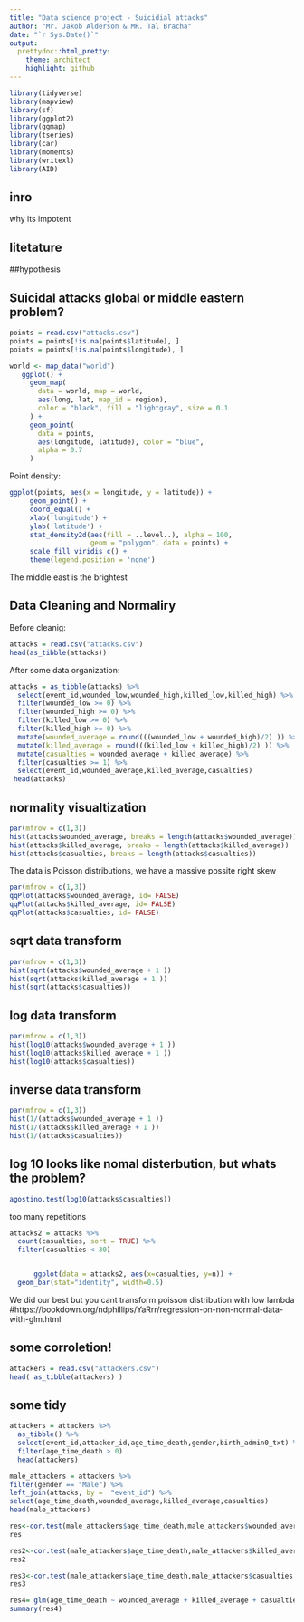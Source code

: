 ```yaml
---
title: "Data science project - Suicidial attacks"
author: "Mr. Jakob Alderson & MR. Tal Bracha"
date: "`r Sys.Date()`"
output:
  prettydoc::html_pretty:
    theme: architect
    highlight: github
---
```


```r
library(tidyverse)
library(mapview)
library(sf)
library(ggplot2)
library(ggmap)
library(tseries)
library(car)
library(moments)
library(writexl)
library(AID)
```


## inro

why its impotent

## litetature 

##hypothesis

## Suicidal attacks global or middle eastern problem?

```r
points = read.csv("attacks.csv")
points = points[!is.na(points$latitude), ]
points = points[!is.na(points$longitude), ]
```

```r

world <- map_data("world")
   ggplot() +
     geom_map(
       data = world, map = world,
       aes(long, lat, map_id = region),
       color = "black", fill = "lightgray", size = 0.1
     ) +
     geom_point(
       data = points,
       aes(longitude, latitude), color = "blue",
       alpha = 0.7
     ) 
```

Point density:
```r
ggplot(points, aes(x = longitude, y = latitude)) + 
     geom_point() + 
     coord_equal() + 
     xlab('longitude') + 
     ylab('latitude') + 
     stat_density2d(aes(fill = ..level..), alpha = 100,
                    geom = "polygon", data = points) + 
     scale_fill_viridis_c() + 
     theme(legend.position = 'none') 
```

The middle east  is the brightest

## Data Cleaning and Normaliry

Before cleanig:

```r
attacks = read.csv("attacks.csv")
head(as_tibble(attacks))
```
 
After some data organization:
```r
attacks = as_tibble(attacks) %>%
  select(event_id,wounded_low,wounded_high,killed_low,killed_high) %>%
  filter(wounded_low >= 0) %>%
  filter(wounded_high >= 0) %>%
  filter(killed_low >= 0) %>%
  filter(killed_high >= 0) %>%
  mutate(wounded_average = round(((wounded_low + wounded_high)/2) )) %>%
  mutate(killed_average = round(((killed_low + killed_high)/2) )) %>% 
  mutate(casualties = wounded_average + killed_average) %>%
  filter(casualties >= 1) %>%
  select(event_id,wounded_average,killed_average,casualties)
 head(attacks)
```

## normality visualtization 

```r
par(mfrow = c(1,3))
hist(attacks$wounded_average, breaks = length(attacks$wounded_average))
hist(attacks$killed_average, breaks = length(attacks$killed_average))
hist(attacks$casualties, breaks = length(attacks$casualties))

```

The data is Poisson distributions, we have a massive possite right skew 

```r
par(mfrow = c(1,3))
qqPlot(attacks$wounded_average, id= FALSE)
qqPlot(attacks$killed_average, id= FALSE)
qqPlot(attacks$casualties, id= FALSE)
```



## sqrt data transform 

```r
par(mfrow = c(1,3))
hist(sqrt(attacks$wounded_average + 1 ))
hist(sqrt(attacks$killed_average + 1 ))
hist(sqrt(attacks$casualties))

```

## log data transform  

```r
par(mfrow = c(1,3))
hist(log10(attacks$wounded_average + 1 ))
hist(log10(attacks$killed_average + 1 ))
hist(log10(attacks$casualties))

```

## inverse data transform 
```r
par(mfrow = c(1,3))
hist(1/(attacks$wounded_average + 1 ))
hist(1/(attacks$killed_average + 1 ))
hist(1/(attacks$casualties))

```

## log 10 looks like nomal disterbution, but whats the problem?

```r
agostino.test(log10(attacks$casualties))
```

too many repetitions


```r
attacks2 = attacks %>%
  count(casualties, sort = TRUE) %>%
  filter(casualties < 30)


      ggplot(data = attacks2, aes(x=casualties, y=n)) +
  geom_bar(stat="identity", width=0.5)

```

We did our best but you cant transform poisson distribution with low lambda
#https://bookdown.org/ndphillips/YaRrr/regression-on-non-normal-data-with-glm.html

## some corroletion!

```r
attackers = read.csv("attackers.csv") 
head( as_tibble(attackers) )
```

## some tidy
```r
attackers = attackers %>%
  as_tibble() %>%
  select(event_id,attacker_id,age_time_death,gender,birth_admin0_txt) %>%
  filter(age_time_death > 0) 
  head(attackers)
```

```r
male_attackers = attackers %>%
filter(gender == "Male") %>%
left_join(attacks, by =  "event_id") %>%
select(age_time_death,wounded_average,killed_average,casualties)
head(male_attackers)

```

```r
res<-cor.test(male_attackers$age_time_death,male_attackers$wounded_average, method="kendall")
res
```

```r
res2<-cor.test(male_attackers$age_time_death,male_attackers$killed_average, method="kendall")
res2
```

```r
res3<-cor.test(male_attackers$age_time_death,male_attackers$casualties, method="kendall")
res3
```

```r
res4= glm(age_time_death ~ wounded_average + killed_average + casualties, data = male_attackers , family = "poisson"	)
summary(res4)
```

